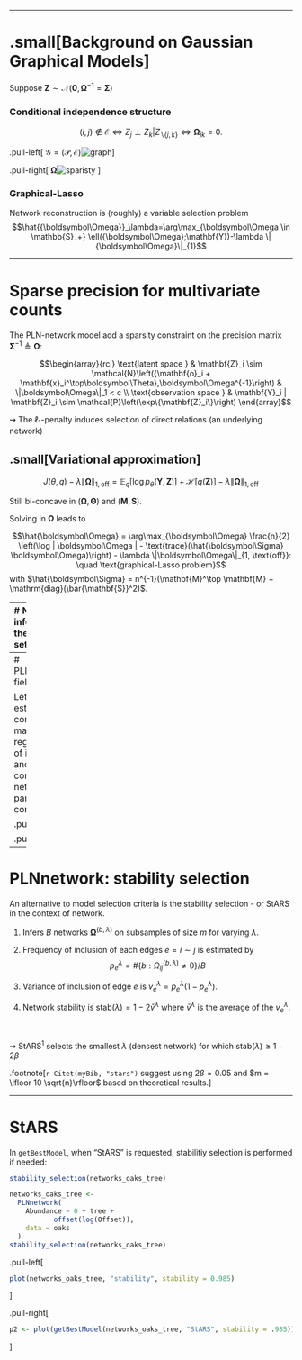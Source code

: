 
---

# .small[Background on Gaussian Graphical Models]
  
Suppose $\mathbf{Z} \sim \mathcal{N}(\mathbf{0}, {\boldsymbol\Omega}^{-1}=\boldsymbol\Sigma)$
  
### Conditional independence structure

  $$(i,j)  \notin  \mathcal{E}  \Leftrightarrow  Z_j  \perp  Z_k  | Z_{\backslash \{j,k\}} \Leftrightarrow {\boldsymbol\Omega}_{jk} = 0.$$

.pull-left[
  $\mathcal{G}=(\mathcal{P},\mathcal{E})$![graph](slides_files/graph.png)
]

.pull-right[
  $\boldsymbol\Omega$![sparisty](slides_files/Markovadjacency.png)
  ]

### Graphical-Lasso

Network reconstruction is (roughly) a variable selection problem
$$\hat{{\boldsymbol\Omega}}_\lambda=\arg\max_{\boldsymbol\Omega     \in     \mathbb{S}_+}
      \ell({\boldsymbol\Omega};\mathbf{Y})-\lambda \|{\boldsymbol\Omega}\|_{1}$$

---

# Sparse precision for multivariate counts

The PLN-network model add a sparsity constraint on the precision matrix ${\boldsymbol\Sigma}^{-1}\triangleq \boldsymbol\Omega$:

$$\begin{array}{rcl}
  \text{latent space } &   \mathbf{Z}_i \sim \mathcal{N}\left({\mathbf{o}_i + \mathbf{x}_i^\top\boldsymbol\Theta},\boldsymbol\Omega^{-1}\right) &  \|\boldsymbol\Omega\|_1 < c \\
    \text{observation space } &  \mathbf{Y}_i | \mathbf{Z}_i \sim \mathcal{P}\left(\exp\{\mathbf{Z}_i\}\right)
  \end{array}$$


$\rightsquigarrow$ The $\ell_1$-penalty induces selection of direct relations (an underlying network)

## .small[Variational approximation]
  
$$J(\theta, q)  - \lambda  \| \boldsymbol\Omega\|_{1,\text{off}} = \mathbb{E}_{q} [\log p_\theta(\mathbf{Y}, \mathbf{Z})] + \mathcal{H}[q(\mathbf{Z})] - \lambda  \|\boldsymbol\Omega\|_{1, \text{off}}$$

Still bi-concave in $(\boldsymbol\Omega, \boldsymbol\Theta)$ and $(\mathbf{M}, \mathbf{S})$.  

Solving in  $\boldsymbol\Omega$ leads to

$$\hat{\boldsymbol\Omega} = \arg\max_{\boldsymbol\Omega} \frac{n}{2} \left(\log | \boldsymbol\Omega | - \text{trace}(\hat{\boldsymbol\Sigma} \boldsymbol\Omega)\right) - \lambda \|\boldsymbol\Omega\|_{1, \text{off}}: \quad \text{graphical-Lasso problem}$$
with $\hat{\boldsymbol\Sigma} = n^{-1}(\mathbf{M}^\top \mathbf{M} + \mathrm{diag}(\bar{\mathbf{S}}^2)$.

---
# Network inference on the oaks data set

- Infer a collections of networks indexed by the sparsity accounting for the tree effect.

$$\text{EBIC}_\gamma(\hat{\boldsymbol\Omega}_\lambda)  =   -2 \textrm{loglik} (\hat{\boldsymbol\Omega}) + \log(n) (|\mathcal{E}_\lambda| + p d) + \gamma \log {p(p+1)/2 \choose |\mathcal{E}_\lambda|},$$
       
.pull-left[
where $\mathcal{E}_\lambda$ is the number of selected edge at $\lambda$.

<br />
```r
networks_oaks_tree <- 
  PLNnetwork(
    Abundance ~ 0 + tree + 
           offset(log(Offset)),
    data = oaks
  )
```

]

.pull-right[
```r
plot(networks_oaks_tree)
```
]

---
# PLNnetwork: field access

Let us plot the estimated correlation matrix, after regularization of its inverse, and the corresponding network of partial correlation.

.pull-left[
```r
net2 <- getBestModel(networks_oaks_tree)
corrplot(cov2cor(sigma(net2)), cl.pos = "n",
  is.corr = FALSE, method = 'color')
```
]

.pull-right[
```r
plot(net2)
```
]

---
# PLNnetwork: stability selection

An alternative to model selection criteria is the stability selection  - or StARS in the context of network.

1. Infers $B$ networks ${\boldsymbol\Omega}^{(b, \lambda)}$ on subsamples of size $m$ for varying $\lambda$.

2. Frequency of inclusion of each edges $e = i\sim j$ is estimated by $$p_e^\lambda = \# \{b: \Omega^{(b, \lambda)}_{ij} \neq 0\}/B$$

3. Variance of inclusion of edge $e$ is $v_e^\lambda = p_e^\lambda (1 - p_e^\lambda)$. 

4. Network stability is $\textrm{stab}(\lambda) = 1 - 2\bar{v}^\lambda$ where $\bar{v}^\lambda$ is the average of the $v_e^\lambda$. 

<br />

$\rightsquigarrow$ StARS<sup>1</sup>  selects the smallest $\lambda$ (densest network) for which $\textrm{stab}(\lambda) \geq 1 - 2\beta$

.footnote[`r Citet(myBib, "stars")` suggest using $2\beta = 0.05$ and $m = \lfloor 10 \sqrt{n}\rfloor$ based on theoretical results.]

---
# StARS

In `getBestModel`, when "StARS" is requested, stabilitiy selection is performed if needed:

```r

stability_selection(networks_oaks_tree)
```

```r
networks_oaks_tree <- 
  PLNnetwork(
    Abundance ~ 0 + tree + 
           offset(log(Offset)),
    data = oaks
  )
stability_selection(networks_oaks_tree)
```


.pull-left[
```r
plot(networks_oaks_tree, "stability", stability = 0.985)
```
]

.pull-right[
```r
p2 <- plot(getBestModel(networks_oaks_tree, "StARS", stability = .985))
```
]
